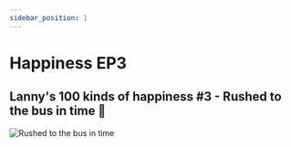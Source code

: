```yaml
---
sidebar_position: 1
---
```


# Happiness EP3


## Lanny's 100 kinds of happiness #3 - Rushed to the bus in time 🚌

![Rushed to the bus in time](/img/universe/100/ep3.png)
